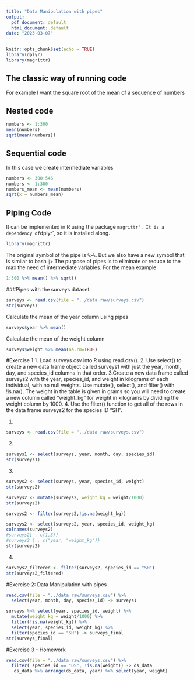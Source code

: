 ```yaml
---
title: "Data Manipulation with pipes"
output:
  pdf_document: default
  html_document: default
date: "2023-03-07"
---
```


```r
knitr::opts_chunk$set(echo = TRUE)
library(dplyr)
library(magrittr)
```

## The classic way of running code 

For example I want the square root of the mean of a sequence of numbers

## Nested code

```r
numbers <- 1:300
mean(numbers)
sqrt(mean(numbers))

```

## Sequential code
In this case we create intermediate variables
```r
numbers <- 300:546
numbers <- 1:300
numbers_mean <- mean(numbers)
sqrt(x = numbers_mean)
```

## Piping Code

It can be implemented in R using the package `magrittr'. It is a dependency of `dplyr`, so it is installed along.
```r
library(magrittr)
```

The original symbol of the pipe is `%>%`.
But we also have a new symbol that is similar to bash `|>`
The purpose of pipes is to eliminate or reduce to the max the need of intermediate variables.
For the mean example
```r
1:300 %>% mean() %>% sqrt()
```
###Pipes with the surveys dataset

```r
surveys <- read.csv(file = "../data raw/surveys.csv")
str(surveys)
```

Calculate the mean of the year column using pipes
```r
surveys$year %>% mean()
```

Calculate the mean of the weight column
```r
surveys$weight %>% mean(na.rm=TRUE)
```

#Exercise 1
1. Load surveys.csv into R using read.csv().
2. Use select() to create a new data frame object called surveys1 with just the year, month, day, and species_id columns in that order.
3.Create a new data frame called surveys2 with the year, species_id, and weight in kilograms of each individual, with no null weights. Use mutate(), select(), and filter() with !is.na(). The weight in the table is given in grams so you will need to create a new column called “weight_kg” for weight in kilograms by dividing the weight column by 1000.
4. Use the filter() function to get all of the rows in the data frame surveys2 for the species ID “SH”.

1.
```r
surveys <- read.csv(file = "../data raw/surveys.csv")
```

2.
```r
surveys1 <- select(surveys, year, month, day, species_id)
str(surveys1)
```

3.
```r
surveys2 <- select(surveys, year, species_id, weight)
str(surveys2)
```

```r
surveys2 <- mutate(surveys2, weight_kg = weight/1000)
str(surveys2)
```

```r
surveys2 <- filter(surveys2,!is.na(weight_kg))
```

```r
surveys2 <- select(surveys2, year, species_id, weight_kg)
colnames(surveys2)
#surveys2[ , c(1,3)]
#surveys2 { , c("year, "weight_kg")}
str(surveys2)
```

4. 
```r
surveys2_filtered <- filter(surveys2, species_id == "SH")
str(surveys2_filtered)
```

#Exercise 2: Data Manipulation with pipes
```r
read.csv(file = "../data raw/surveys.csv") %>%
  select(year, month, day, species_id) -> surveys1 

surveys %>% select(year, species_id, weight) %>%
  mutate(weight_kg = weight/1000) %>%
  filter(!is.na(weight_kg)) %>%
  select(year, species_id, weight_kg) %>%
  filter(species_id == "SH") -> surveys_final
str(surveys_final)
```

#Exercise 3 - Homework
```r
read.csv(file = "../data raw/surveys.csv") %>% 
  filter( species_id == "DS", !is.na(weight)) -> ds_data
   ds_data %>% arrange(ds_data, year) %>% select(year, weight)

```

